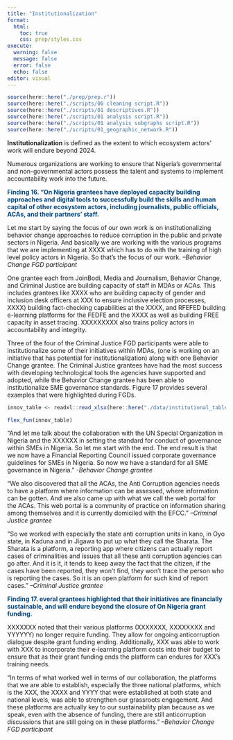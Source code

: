 ```yaml
---
title: "Institutionalization"
format:
  html:
    toc: true
    css: prep/styles.css
execute: 
  warning: false
  message: false
  error: false
  echo: false
editor: visual
---
```


```r
source(here::here("./prep/prep.r"))
source(here::here("./scripts/00 cleaning script.R"))
source(here::here("./scripts/01 descriptives.R"))
source(here::here("./scripts/01 analysis script.R"))
source(here::here("./scripts/01 analysis subgraphs script.R"))
source(here::here("./scripts/01_geographic_network.R"))

```

::: definition_box
**Institutionalization** is defined as the extent to which ecosystem actors' work will endure beyond 2024.
:::

Numerous organizations are working to ensure that Nigeria's governmental and non-governmental actors possess the talent and systems to implement accountability work into the future.

[**Finding 16. “On Nigeria grantees have deployed capacity building approaches and digital tools to successfully build the skills and human capital of other ecosystem actors, including journalists, public officials, ACAs, and their partners’ staff.**]{style="color: #00457c;"}

::: box
Let me start by saying the focus of our own work is on institutionalizing behavior change approaches to reduce corruption in the public and private sectors in Nigeria. And basically we are working with the various programs that we are implementing at XXXX which has to do with the training of high level policy actors in Nigeria. So that's the focus of our work. *--Behavior Change FGD participant*
:::

One grantee each from JoinBodi, Media and Journalism, Behavior Change, and Criminal Justice are building capacity of staff in MDAs or ACAs. This includes grantees like XXXX who are building capacity of gender and inclusion desk officers at XXX to ensure inclusive election processes, XXXX) building fact-checking capabilities at the XXXX, and RFEFED building e-learning platforms for the FEDFE and the XXXX as well as building FREE capacity in asset tracing. XXXXXXXXX also trains policy actors in accountability and integrity.

Three of the four of the Criminal Justice FGD participants were able to institutionalize some of their initiatives within MDAs, (one is working on an initiative that has potential for institutionalization) along with one Behavior Change grantee. The Criminal Justice grantees have had the most success with developing technological tools the agencies have supported and adopted, while the Behavior Change grantee has been able to institutionalize SME governance standards. Figure 17 provides several examples that were highlighted during FGDs.

```r

innov_table <- readxl::read_xlsx(here::here("./data/institutional_table.xlsx"))

flex_fun(innov_table)


```

::: box
"And let me talk about the collaboration with the UN Special Organization in Nigeria and the XXXXXX in setting the standard for conduct of governance within SMEs in Nigeria. So let me start with the end. The end result is that we now have a Financial Reporting Council issued corporate governance guidelines for SMEs in Nigeria. So now we have a standard for all SME governance in Nigeria." *-Behavior Change grantee*

"We also discovered that all the ACAs, the Anti Corruption agencies needs to have a platform where information can be assessed, where information can be gotten. And we also came up with what we call the web portal for the ACAs. This web portal is a community of practice on information sharing among themselves and it is currently domiciled with the EFCC." *–Criminal Justice grantee*

"So we worked with especially the state anti corruption units in kano, in Oyo state, in Kaduna and in Jigawa to put up what they call the Sharata. The Sharata is a platform, a reporting app where citizens can actually report cases of criminalities and issues that all these anti corruption agencies can go after. And it is it, it tends to keep away the fact that the citizen, if the cases have been reported, they won't find, they won't trace the person who is reporting the cases. So it is an open platform for such kind of report cases." *–Criminal Justice grantee*
:::

[**Finding 17. everal grantees highlighted that their initiatives are financially sustainable, and will endure beyond the closure of On Nigeria grant funding.**]{style="color: #00457c;"}

XXXXXXX noted that their various platforms (XXXXXXX, XXXXXXXX and YYYYYY) no longer require funding. They allow for ongoing anticorruption dialogue despite grant funding ending. Additionally, XXX was able to work with XXX to incorporate their e-learning platform costs into their budget to ensure that as their grant funding ends the platform can endures for XXX’s training needs.

::: box
"In terms of what worked well in terms of our collaboration, the platforms that we are able to establish, especially the three national platforms, which is the XXX, the XXXX and YYYY that were established at both state and national levels, was able to strengthen our grassroots engagement. And these platforms are actually key to our sustainability plan because as we speak, even with the absence of funding, there are still anticorruption discussions that are still going on in these platforms." *--Behavior Change FGD participant*
:::

